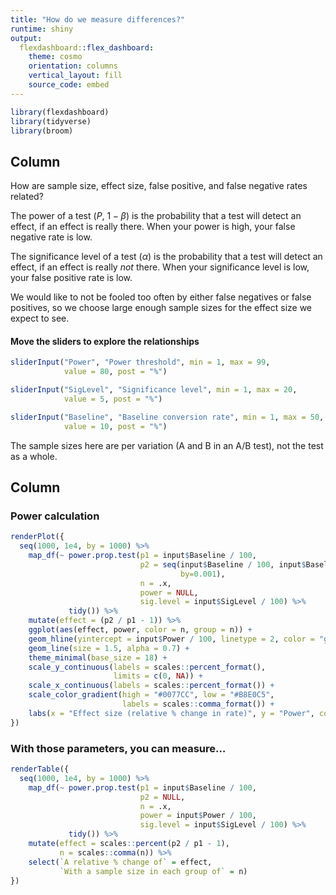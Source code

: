 ```yaml
---
title: "How do we measure differences?"
runtime: shiny
output: 
  flexdashboard::flex_dashboard:
    theme: cosmo
    orientation: columns
    vertical_layout: fill
    source_code: embed
---
```

  
```r
library(flexdashboard)
library(tidyverse)
library(broom)
```

Column {.sidebar}
-----------------------------------------------------------------------
  
How are sample size, effect size, false positive, and false negative rates related?
  
The power of a test ($P$, $1-\beta$) is the probability that a test will detect an effect, if an effect is really there. When your power is high, your false negative rate is low.

The significance level of a test ($\alpha$) is the probability that a test will detect an effect, if an effect is really *not* there. When your significance level is low, your false positive rate is low.

We would like to not be fooled too often by either false negatives or false positives, so we choose large enough sample sizes for the effect size we expect to see.

#### Move the sliders to explore the relationships

```r
sliderInput("Power", "Power threshold", min = 1, max = 99, 
            value = 80, post = "%")

sliderInput("SigLevel", "Significance level", min = 1, max = 20, 
            value = 5, post = "%")

sliderInput("Baseline", "Baseline conversion rate", min = 1, max = 50, 
            value = 10, post = "%")
```

The sample sizes here are per variation (A and B in an A/B test), not the test as a whole.


Column 
-----------------------------------------------------------------------
  
### Power calculation {data-height=800}
  
```r

renderPlot({
  seq(1000, 1e4, by = 1000) %>%
    map_df(~ power.prop.test(p1 = input$Baseline / 100,
                             p2 = seq(input$Baseline / 100, input$Baseline * 1.5 / 100, 
                                      by=0.001), 
                             n = .x, 
                             power = NULL, 
                             sig.level = input$SigLevel / 100) %>%
             tidy()) %>%
    mutate(effect = (p2 / p1 - 1)) %>%
    ggplot(aes(effect, power, color = n, group = n)) + 
    geom_hline(yintercept = input$Power / 100, linetype = 2, color = "gray50", alpha = 0.5, size = 1.5) +
    geom_line(size = 1.5, alpha = 0.7) +
    theme_minimal(base_size = 18) +
    scale_y_continuous(labels = scales::percent_format(),
                       limits = c(0, NA)) +
    scale_x_continuous(labels = scales::percent_format()) +
    scale_color_gradient(high = "#0077CC", low = "#B8E0C5",
                         labels = scales::comma_format()) +
    labs(x = "Effect size (relative % change in rate)", y = "Power", color = "Sample size") 
})
```

### With those parameters, you can measure... {data-height=200}

```r
renderTable({
  seq(1000, 1e4, by = 1000) %>%
    map_df(~ power.prop.test(p1 = input$Baseline / 100,
                             p2 = NULL, 
                             n = .x, 
                             power = input$Power / 100, 
                             sig.level = input$SigLevel / 100) %>%
             tidy()) %>%
    mutate(effect = scales::percent(p2 / p1 - 1),
           n = scales::comma(n)) %>% 
    select(`A relative % change of` = effect, 
           `With a sample size in each group of` = n)
})
```
